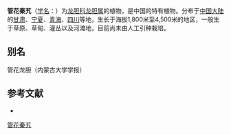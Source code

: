 {{Speciesbox
| name = 管花秦艽
| status = 
| status_system = 
| image =
| genus = Gentiana
| species = siphonantha
| authority = Maxim. ex Kusnez.
}}

'''管花秦艽'''（[[学名|学名]]：{{lang|la|''Gentiana siphonantha''}}）为[[龙胆科|龙胆科]][[龙胆属|龙胆属]]的植物，是中国的特有植物。分布于[[中国大陆|中国大陆]]的[[甘肃|甘肃]]、[[宁夏|宁夏]]、[[青海|青海]]、[[四川|四川]]等地，生长于海拔1,800米至4,500米的地区，一般生于草原、草甸、灌丛以及河滩地，目前尚未由人工引种栽培。

== 别名 ==
管花龙胆（内蒙古大学学报）

== 参考文献 ==
<div class="references-small">
* {{cite web| url =http://www.bioinfo.cn/db05/KmzwSpecies.php?action=view&id=8424| title =管花秦艽| work =《中国高等植物数据库全库》| publisher =中国科学院微生物研究所| author =昆明植物研究所| accessdate =2009-02-24| deadurl =yes| archiveurl =https://web.archive.org/web/20160305071834/http://www.bioinfo.cn/db05/KmzwSpecies.php?action=view&id=8424| archivedate =2016-03-05}}
</div>
{{Taxonbar|from=Q15227399}}

[[Category:龙胆属|管花秦艽]]


{{植物小作品}}